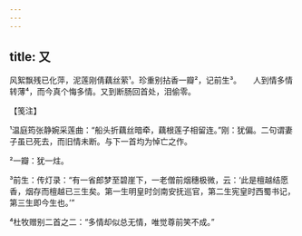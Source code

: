 ```yaml
---
---
---
```

title: 又
---







风絮飘残已化萍，泥莲刚倩藕丝萦¹。珍重别拈香一瓣²，记前生³。　　人到情多情转薄⁴，而今真个悔多情。又到断肠回首处，泪偷零。





【笺注】


¹温庭筠张静婉采莲曲：“船头折藕丝暗牵，藕根莲子相留连。”刚：犹偏。二句谓妻子虽已死去，而旧情未断。与下一首均为悼亡之作。

²一瓣：犹一炷。

³前生：传灯录：“有一省郎梦至碧崖下，一老僧前烟穗极微，云：‘此是檀越结愿香，烟存而檀越已三生矣。第一生明皇时剑南安抚巡官，第二生宪皇时西蜀书记，第三生即今生也。’”

⁴杜牧赠别二首之二：“多情却似总无情，唯觉尊前笑不成。”